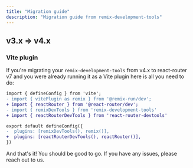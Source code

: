 ```yaml
---
title: "Migration guide"
description: "Migration guide from remix-development-tools"
---
```



## v3.x => v4.x

### Vite plugin

If you're migrating your `remix-development-tools` from v4.x to react-router v7 and you were already running it as
a Vite plugin here is all you need to do:

```diff
import { defineConfig } from 'vite';
- import { vitePlugin as remix } from '@remix-run/dev';
+ import { reactRouter } from '@react-router/dev';
- import { remixDevTools } from 'remix-development-tools'
+ import { reactRouterDevTools } from 'react-router-devtools'

export default defineConfig({
-  plugins: [remixDevTools(), remix()],
+  plugins: [reactRouterDevTools(), reactRouter()],
})
```


And that's it! You should be good to go. If you have any issues, please reach out to us.